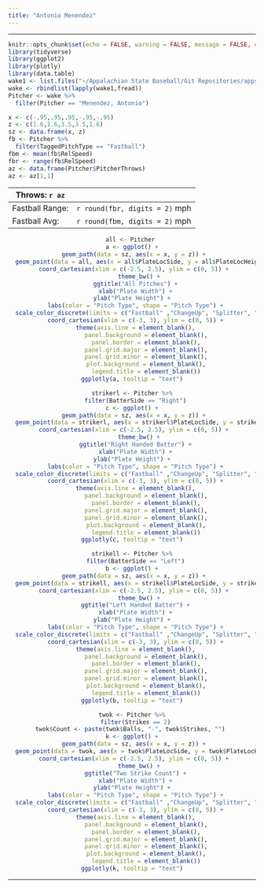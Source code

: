 ```yaml
---
title: "Antonio Menendez"
---
```


<hr>

```r
knitr::opts_chunk$set(echo = FALSE, warning = FALSE, message = FALSE, error = FALSE)
library(tidyverse)
library(ggplot2)
library(plotly)
library(data.table)
wake1 <- list.files("~/Appalachian State Baseball/Git Repositories/appstatebaseball/wake_files", pattern = "*.csv", full.names = TRUE)
wake <- rbindlist(lapply(wake1,fread))
Pitcher <- wake %>%
  filter(Pitcher == "Menendez, Antonio")
```


```r
x <- c(-.95,.95,.95,-.95,-.95)
z <- c(1.6,1.6,3.5,3.5,1.6)
sz <- data.frame(x, z)
fb <- Pitcher %>%
  filter(TaggedPitchType == "Fastball")
fbm <- mean(fb$RelSpeed)
fbr <- range(fb$RelSpeed)
az <- data.frame(Pitcher$PitcherThrows)
az <- az[1,1]
```

Throws: `r az` | | 
-|-|
Fastball Range: | `r round(fbr, digits = 2)` mph
Fastball Avg: | `r round(fbm, digits = 2)` mph

<center>
```r
all <- Pitcher 
a <- ggplot() +
  geom_path(data = sz, aes(x = x, y = z)) + 
  geom_point(data = all, aes(x = all$PlateLocSide, y = all$PlateLocHeight, color = all$TaggedPitchType, shape = all$TaggedPitchType, text = paste("Pitch Type: ", TaggedPitchType, "<br>Velocity: ", RelSpeed, "<br>Spin Rate: ", SpinRate))) +
  coord_cartesian(xlim = c(-2.5, 2.5), ylim = c(0, 5)) + 
    theme_bw() +
  ggtitle("All Pitches") +
  xlab("Plate Width") +
  ylab("Plate Height") +  
  labs(color = "Pitch Type", shape = "Pitch Type") +
  scale_color_discrete(limits = c("Fastball" ,"ChangeUp", "Splitter", "Curveball", "Slider")) +
  coord_cartesian(xlim = c(-3, 3), ylim = c(0, 5)) +
  theme(axis.line = element_blank(),
        panel.background = element_blank(),
        panel.border = element_blank(),
        panel.grid.major = element_blank(),
        panel.grid.minor = element_blank(),
        plot.background = element_blank(),
        legend.title = element_blank())
ggplotly(a, tooltip = "text")
```

```r
strikerl <- Pitcher %>%
  filter(BatterSide == "Right")
c <- ggplot() +
  geom_path(data = sz, aes(x = x, y = z)) + 
  geom_point(data = strikerl, aes(x = strikerl$PlateLocSide, y = strikerl$PlateLocHeight, color = strikerl$TaggedPitchType, shape = strikerl$TaggedPitchType, text = paste("Pitch Type: ", TaggedPitchType, "<br>Velocity: ", RelSpeed, "<br>Spin Rate: ", SpinRate))) +
  coord_cartesian(xlim = c(-2.5, 2.5), ylim = c(0, 5)) + 
    theme_bw() +
  ggtitle("Right Handed Batter") +
  xlab("Plate Width") +
  ylab("Plate Height") +  
  labs(color = "Pitch Type", shape = "Pitch Type") +
  scale_color_discrete(limits = c("Fastball" ,"ChangeUp", "Splitter", "Curveball", "Slider")) +
  coord_cartesian(xlim = c(-3, 3), ylim = c(0, 5)) +
  theme(axis.line = element_blank(),
        panel.background = element_blank(),
        panel.border = element_blank(),
        panel.grid.major = element_blank(),
        panel.grid.minor = element_blank(),
        plot.background = element_blank(),
        legend.title = element_blank())
ggplotly(c, tooltip = "text")
```

```r
strikell <- Pitcher %>%
  filter(BatterSide == "Left")
b <- ggplot() +
  geom_path(data = sz, aes(x = x, y = z)) + 
  geom_point(data = strikell, aes(x = strikell$PlateLocSide, y = strikell$PlateLocHeight, color = strikell$TaggedPitchType, shape = strikell$TaggedPitchType, text = paste("Pitch Type: ", TaggedPitchType, "<br>Velocity: ", RelSpeed, "<br>Spin Rate: ", SpinRate))) +
  coord_cartesian(xlim = c(-2.5, 2.5), ylim = c(0, 5)) + 
    theme_bw() +
  ggtitle("Left Handed Batter") +
  xlab("Plate Width") +
  ylab("Plate Height") +  
  labs(color = "Pitch Type", shape = "Pitch Type") +
  scale_color_discrete(limits = c("Fastball" ,"ChangeUp", "Splitter", "Curveball", "Slider")) +
  coord_cartesian(xlim = c(-3, 3), ylim = c(0, 5)) +
  theme(axis.line = element_blank(),
        panel.background = element_blank(),
        panel.border = element_blank(),
        panel.grid.major = element_blank(),
        panel.grid.minor = element_blank(),
        plot.background = element_blank(),
        legend.title = element_blank())
ggplotly(b, tooltip = "text")
```

```r
twok <- Pitcher %>%
  filter(Strikes == 2)
twok$Count <- paste(twok$Balls, "-", twok$Strikes, "") 
k <- ggplot() +
  geom_path(data = sz, aes(x = x, y = z)) + 
  geom_point(data = twok, aes(x = twok$PlateLocSide, y = twok$PlateLocHeight, color = twok$TaggedPitchType, shape = twok$TaggedPitchType, text = paste("Pitch Type: ", TaggedPitchType, "<br>Velocity: ", RelSpeed, "<br>Spin Rate: ", SpinRate, "Count: ", Count))) +
  coord_cartesian(xlim = c(-2.5, 2.5), ylim = c(0, 5)) + 
    theme_bw() +
  ggtitle("Two Strike Count") +
  xlab("Plate Width") +
  ylab("Plate Height") +  
  labs(color = "Pitch Type", shape = "Pitch Type") +
  scale_color_discrete(limits = c("Fastball" ,"ChangeUp", "Splitter", "Curveball", "Slider")) +
  coord_cartesian(xlim = c(-3, 3), ylim = c(0, 5)) +
  theme(axis.line = element_blank(),
        panel.background = element_blank(),
        panel.border = element_blank(),
        panel.grid.major = element_blank(),
        panel.grid.minor = element_blank(),
        plot.background = element_blank(),
        legend.title = element_blank())
ggplotly(k, tooltip = "text")
```
</center>

<hr>